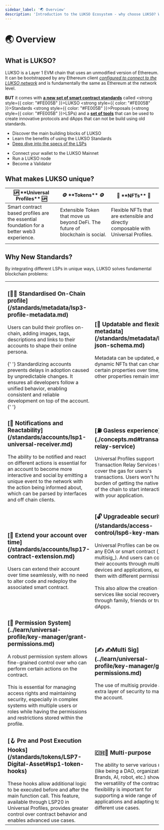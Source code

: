 ```yaml
---
sidebar_label: '🌏 Overview'
description: 'Introduction to the LUKSO Ecosystem - why choose LUKSO? Who is LUKSO intended for?'
---
```




# 🌏 Overview

## What is LUKSO?

LUKSO is a Layer 1 EVM chain that uses an unmodified version of Ethereum. It can be bootstrapped by any Ethereum client [_configured to connect to the LUKSO network_](../networks/mainnet/running-a-node) and is fundamentally the same as Ethereum at the network level.

**BUT** it comes with [**a new set of smart contract standards**](../standards/introduction.md) called <strong style={{ color: "#FE005B" }}>L</strong>UKSO <strong style={{ color: "#FE005B" }}>S</strong>tandards <strong style={{ color: "#FE005B" }}>P</strong>roposals (<strong style={{ color: "#FE005B" }}>LSP</strong>s) and a [**set of tools**](../tools) that can be used to create innovative protocols and dApps that can not be build using old standards.

<div className={styles.containerQuickstartCards}>

<CardWithContent title="🧱 LUKSO Standards (LSPs)">
  <ul>
    <li><Link to="../../standards/introduction">Discover the main building blocks of LUKSO</Link></li>
    <li><Link to="./benefits-lukso-standards">Learn the benefits of using the LUKSO Standards</Link></li>
    <li><a href="https://github.com/lukso-network/LIPs/tree/main/LSPs">Deep dive into the specs of the LSPs</a></li>
  </ul>

</CardWithContent>

<CardWithContent title="🧬 Network & Validators">
  <ul>
    <li><Link to="../../networks/mainnet/parameters#add-lukso-to-wallets">Connect your wallet to the LUKSO Mainnet</Link></li>
    <li><Link to="../../networks/mainnet/running-a-node">Run a LUKSO node</Link></li>
    <li><Link to="../../networks/mainnet/become-a-validator">Become a Validator</Link></li>
  </ul>

</CardWithContent>

</div>

## What makes LUKSO unique?

<table>
  <thead>
    <tr>
      <th>🆙 **Universal Profiles** 🆙</th>
      <th>🪙 **Tokens** 🪙</th>
      <th>🌅 **NFTs** 🌅</th>
    </tr>
  </thead>
  <tbody>
    <tr>
      <td>
        Smart contract based profiles are the essential foundation for a better
        web3 experience.
      </td>
      <td>
        Extensible Token that move us beyond DeFi. The future of blockchain is
        social.
      </td>
      <td>
        Flexible NFTs that are extensible and directly composable with Universal
        Profiles.
      </td>
    </tr>
    <tr>
      <td>
        <div className="chip-container">
          <Chip label="Visual" />
          <Chip label="Upgradeable" />
          <Chip label="Security" />
          <Chip label="Gas-less" />
          <Chip label="Smart" />
          <Chip label="Extensible" />
        </div>
      </td>
      <td>
        <div className="chip-container">
          <Chip label="Safer" />
          <Chip label="Token Icons" />
          <Chip label="Unlimited Metadata" />
          <Chip label="Updatable" />
          <Chip label="Extensible" />
          <Chip label="Notifying" />
          <Chip label="Unified" />
        </div>
      </td>
      <td>
        <div className="chip-container">
          <Chip label="Authentic" />
          <Chip label="Safer" />
          <Chip label="Unlimited Metadata" />
          <Chip label="Updatable" />
          <Chip label="Better IDs" />
          <Chip label="Iterable" />
          <Chip label="Batch Transfers" />
        </div>
      </td>
    </tr>
  </tbody>
</table>

## Why New Standards?

By integrating different LSPs in unique ways, LUKSO solves fundamental blockchain problems:

<table class="lsp-features">
  <tr>
    <td>
      <h3>
        [👩‍🎤 Standardised On-Chain
        profile](/standards/metadata/lsp3-profile-metadata.md)
      </h3>
      Users can build their profiles on-chain, adding images, tags, descriptions
      and links to their accounts to shape their online persona. <br /> <br />{' '}
      Standardizing accounts prevents delays in adoption caused by unpredictable
      changes. It ensures all developers follow a unified behavior, enabling
      consistent and reliable development on top of the account.{' '}
    </td>
    <td>
      <h3>
        [📝 Updatable and flexible
        metadata](/standards/metadata/lsp2-json-schema.md)
      </h3>
      Metadata can be updated, enabling dynamic NFTs that can change certain
      properties over time, while other properties remain immutable.
    </td>
  </tr>
  <tr>
    <td>
      <h3>
        [📢 Notifications and
        Reactability](/standards/accounts/lsp1-universal-receiver.md)
      </h3>
      The ability to be notified and react on different actions is essential for
      an account to become more interactive and social by emitting a unique
      event to the network with the action being informed about, which can be
      parsed by interfaces and off chain clients.
    </td>
    <td>
      <h3>[⛽️ Gasless experience](./concepts.md#transaction-relay-service)</h3>
      Universal Profiles support Transaction Relay Services that cover the gas
      for users's transactions. Users won't have the burden of getting the
      native token of the chain to start interacting with your application.
    </td>
  </tr>
  <tr>
    <td>
      <h3>
        [💫 Extend your account over
        time](/standards/accounts/lsp17-contract-extension.md)
      </h3>
      Users can extend their account over time seamlessly, with no need to alter
      code and redeploy the associated smart contract.
    </td>
    <td>
      <h3>
        [🔓 Upgradeable security](/standards/access-control/lsp6-key-manager)
      </h3>
      Universal Profiles can be owned by any EOA or smart contract (_e.g:
      multisig_). And users can control their accounts through multiple devices
      and applications, each of them with different permissions.
      <br />
      <br /> This also allow the creation of services like social recovery,
      through family, friends or trustless dApps.
    </td>
  </tr>
  <tr>
    <td>
      <h3>
        [🚦 Permission
        System](../learn/universal-profile/key-manager/grant-permissions.md)
      </h3>
      A robust permission system allows fine-grained control over who can
      perform certain actions on the contract.
      <br /> <br /> This is essential for managing access rights and maintaining
      security, especially in complex systems with multiple users or roles while
      having the permissions and restrictions stored within the profile.
    </td>
    <td>
      <h3>
        [✍️ ✍️Multi
        Sig](../learn/universal-profile/key-manager/grant-permissions.md)
      </h3>
      The use of multisig provide an extra layer of security to manage the
      account.
    </td>
  </tr>
  <tr>
    <td>
      <h3>
        [🪝 Pre and Post Execution
        Hooks](/standards/tokens/LSP7-Digital-Asset#lsp1-token-hooks)
      </h3>
      These hooks allow additional logic to be executed before and after the
      main function call. This feature, available through LSP20 in Universal
      Profiles, provides greater control over contract behavior and enables
      advanced use cases.
    </td>
    <td>
      <h3>🇨🇭🔪 Multi-purpose</h3>The ability to serve various roles (like being
      a DAO, organization, Brands, AI, robot, etc.) showcases the versatility of
      the contract. This flexibility is important for supporting a wide range of
      applications and adapting to different use cases.
    </td>
  </tr>
</table>
